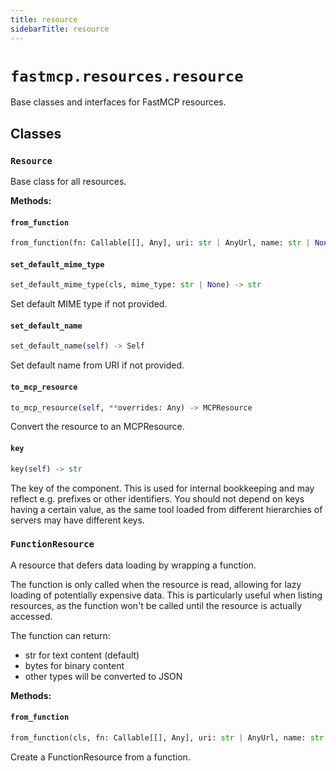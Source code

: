 ```yaml
---
title: resource
sidebarTitle: resource
---
```


# `fastmcp.resources.resource`


Base classes and interfaces for FastMCP resources.

## Classes

### `Resource`


Base class for all resources.


**Methods:**

#### `from_function`

```python
from_function(fn: Callable[[], Any], uri: str | AnyUrl, name: str | None = None, description: str | None = None, mime_type: str | None = None, tags: set[str] | None = None, enabled: bool | None = None) -> FunctionResource
```

#### `set_default_mime_type`

```python
set_default_mime_type(cls, mime_type: str | None) -> str
```

Set default MIME type if not provided.


#### `set_default_name`

```python
set_default_name(self) -> Self
```

Set default name from URI if not provided.


#### `to_mcp_resource`

```python
to_mcp_resource(self, **overrides: Any) -> MCPResource
```

Convert the resource to an MCPResource.


#### `key`

```python
key(self) -> str
```

The key of the component. This is used for internal bookkeeping
and may reflect e.g. prefixes or other identifiers. You should not depend on
keys having a certain value, as the same tool loaded from different
hierarchies of servers may have different keys.


### `FunctionResource`


A resource that defers data loading by wrapping a function.

The function is only called when the resource is read, allowing for lazy loading
of potentially expensive data. This is particularly useful when listing resources,
as the function won't be called until the resource is actually accessed.

The function can return:
- str for text content (default)
- bytes for binary content
- other types will be converted to JSON


**Methods:**

#### `from_function`

```python
from_function(cls, fn: Callable[[], Any], uri: str | AnyUrl, name: str | None = None, description: str | None = None, mime_type: str | None = None, tags: set[str] | None = None, enabled: bool | None = None) -> FunctionResource
```

Create a FunctionResource from a function.

